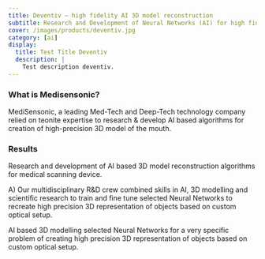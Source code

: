 ```yaml
---
title: Deventiv — high fidelity AI 3D model reconstruction
subtitle: Research and Development of Neural Networks (AI) for high fidelity 3D model reconstruction using real and synthetic data from a medical device. 
cover: /images/products/deventiv.jpg
category: [ai]
display:
  title: Test Title Deventiv
  description: |
    Test description deventiv.
---
```


### What is Medisensonic?
MediSensonic, a leading Med-Tech and Deep-Tech technology company relied on teonite expertise to research & develop AI based algorithms for creation of high-precision 3D model of the mouth.


### Results

Research and development of AI based 3D model reconstruction algorithms for medical scanning device.

A) Our multidisciplinary R&D crew combined skills in AI, 3D modelling and scientific research to train and fine tune selected Neural Networks to recreate high precision 3D representation of objects based on custom optical setup. 

AI based 3D modelling selected Neural Networks for a very specific problem of creating high precision 3D representation of objects based on custom optical setup. 
<Divider />

